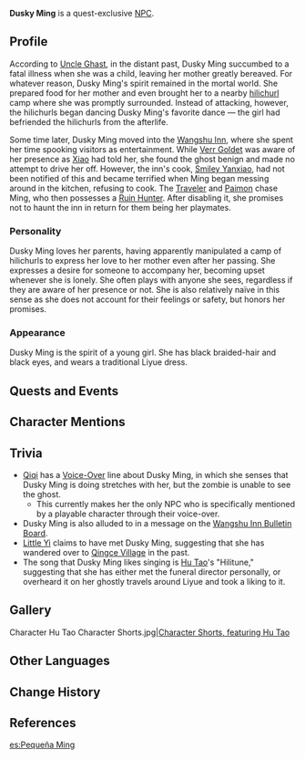 {{Meta
<!-- REMOVE THIS TEMPLATE AFTER ADDING MISSING INFO -->
|missing_NPC_profile  = yes
}}
{{Character Infobox
|image            = NPC DuskyMing.png
|type             = Quest NPC
|deceased         = Past
|region           = Liyue
}}
'''Dusky Ming''' {{Lang|zh=小冥|zh_rm=Xiǎo Míng}} is a quest-exclusive [[NPC]].

==Profile==
According to [[Uncle Ghast]], in the distant past, Dusky Ming succumbed to a fatal illness when she was a child, leaving her mother greatly bereaved. For whatever reason, Dusky Ming's spirit remained in the mortal world. She prepared food for her mother and even brought her to a nearby [[hilichurl]] camp where she was promptly surrounded. Instead of attacking, however, the hilichurls began dancing Dusky Ming's favorite dance &mdash; the girl had befriended the hilichurls from the afterlife.

Some time later, Dusky Ming moved into the [[Wangshu Inn]], where she spent her time spooking visitors as entertainment. While [[Verr Goldet]] was aware of her presence as [[Xiao]] had told her, she found the ghost benign and made no attempt to drive her off. However, the inn's cook, [[Smiley Yanxiao]], had not been notified of this and became terrified when Ming began messing around in the kitchen, refusing to cook. The [[Traveler]] and [[Paimon]] chase Ming, who then possesses a [[Ruin Hunter]]. After disabling it, she promises not to haunt the inn in return for them being her playmates.

===Personality===
Dusky Ming loves her parents, having apparently manipulated a camp of hilichurls to express her love to her mother even after her passing. She expresses a desire for someone to accompany her, becoming upset whenever she is lonely. She often plays with anyone she sees, regardless if they are aware of her presence or not. She is also relatively naïve in this sense as she does not account for their feelings or safety, but honors her promises.

===Appearance===
Dusky Ming is the spirit of a young girl. She has black braided-hair and black eyes, and wears a traditional Liyue dress.

==Quests and Events==
{{Quest Appearances}}

==Character Mentions==
{{Character Mentions}}

==Trivia==
* [[Qiqi]] has a [[Qiqi/Voice-Overs|Voice-Over]] line about Dusky Ming, in which she senses that Dusky Ming is doing stretches with her, but the zombie is unable to see the ghost.
** This currently makes her the only NPC who is specifically mentioned by a playable character through their voice-over.
* Dusky Ming is also alluded to in a message on the [[Wangshu Inn Bulletin Board#About Dusky Ming...|Wangshu Inn Bulletin Board]].
* [[Little Yi]] claims to have met Dusky Ming, suggesting that she has wandered over to [[Qingce Village]] in the past.
* The song that Dusky Ming likes singing is [[Hu Tao]]'s "Hilitune," suggesting that she has either met the funeral director personally, or overheard it on her ghostly travels around Liyue and took a liking to it.

==Gallery==
<gallery hideaddbutton="true" captionalign="center">
Character Hu Tao Character Shorts.jpg|[https://twitter.com/GenshinImpact/status/1415526537001160706 Character Shorts, featuring Hu Tao] <!--2021-07-15-->
</gallery>

==Other Languages==
{{Other Languages
|default_hidden = 1
|en      = Dusky Ming
|zhs     = 小冥
|zhs_rm  = Xiǎo Míng
|zht     = 小冥
|zht_rm  = Xiǎo Míng
<!-- |zh_tl   = Little Ming -->
|zh_note = {{Lang|mini=1|zh=冥|zh_rm=Míng}} literally means "underworld".
|ja      = {{Rubi|冥|めい}}ちゃん
|ja_rm   = Mei-chan<ref>{{Ref/Quest|Wangshu|note=Japanese Voice-Over}}</ref>
|ko      = {{tt|명|冥}}이
|ko_rm   = Myeong-i
|es      = Pequeña Ming
<!-- |es_tl   = Little Ming -->
|fr      = Ming
|ru      = Малышка Мин
<!-- |ru_tl   = Little Ming -->
|th      = Dusky Ming
|vi      = Bé Ming
<!-- |vi_tl   = Little Ming -->
|de      = Kleine Ming
<!-- |de_tl   = Little Ming -->
|id      = Dusky Ming
|pt      = Pequena Ming
<!-- |pt_tl   = Little Ming -->
}}

==Change History==
{{Change History|1.0}}

==References==
{{Reflist}}

[[es:Pequeña Ming]]